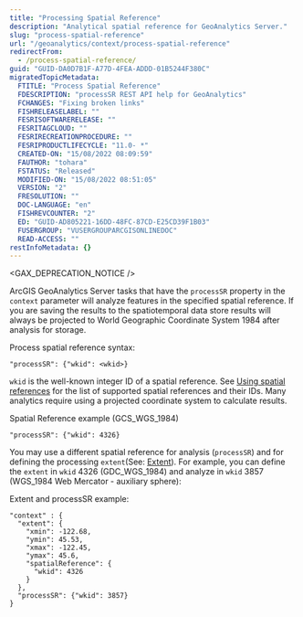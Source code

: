 ```yaml
---
title: "Processing Spatial Reference"
description: "Analytical spatial reference for GeoAnalytics Server."
slug: "process-spatial-reference"
url: "/geoanalytics/context/process-spatial-reference"
redirectFrom:
  - /process-spatial-reference/
guid: "GUID-DA0D7B1F-A77D-4FEA-ADDD-01B5244F380C"
migratedTopicMetadata:
  FTITLE: "Process Spatial Reference"
  FDESCRIPTION: "processSR REST API help for GeoAnalytics"
  FCHANGES: "Fixing broken links"
  FISHRELEASELABEL: ""
  FESRISOFTWARERELEASE: ""
  FESRITAGCLOUD: ""
  FESRIRECREATIONPROCEDURE: ""
  FESRIPRODUCTLIFECYCLE: "11.0- *"
  CREATED-ON: "15/08/2022 08:09:59"
  FAUTHOR: "tohara"
  FSTATUS: "Released"
  MODIFIED-ON: "15/08/2022 08:51:05"
  VERSION: "2"
  FRESOLUTION: ""
  DOC-LANGUAGE: "en"
  FISHREVCOUNTER: "2"
  ED: "GUID-AD805221-16DD-48FC-87CD-E25CD39F1B03"
  FUSERGROUP: "VUSERGROUPARCGISONLINEDOC"
  READ-ACCESS: ""
restInfoMetadata: {}
---
```


<GAX_DEPRECATION_NOTICE />

ArcGIS GeoAnalytics Server tasks that have the `processSR` property in the `context` parameter will analyze features in
the specified spatial reference. If you are saving the results to the spatiotemporal data store results will always be
projected to World Geographic Coordinate System 1984 after analysis for storage.

Process spatial reference syntax:

```other
"processSR": {"wkid": <wkid>}
```

`wkid` is the well-known integer ID of a spatial reference. See [Using spatial references](/using-spatial-references)
for the list of supported spatial references and their IDs. Many analytics require using a projected coordinate system
to calculate results.

Spatial Reference example (GCS_WGS_1984)

```other
"processSR": {"wkid": 4326}
```

You may use a different spatial reference for analysis (`processSR`) and for defining the processing
`extent`(See: [Extent](/extent-geoanalytics#GUID-A6307079-2DC9-421A-8912-A79E2172B11B)). For example, you can define the
`extent` in `wkid` 4326 (GDC_WGS_1984) and analyze in `wkid` 3857 (WGS_1984 Web Mercator - auxiliary sphere):

Extent and processSR example:

```other
"context" : {
  "extent": {
    "xmin": -122.68,
    "ymin": 45.53,
    "xmax": -122.45,
    "ymax": 45.6,
    "spatialReference": {
      "wkid": 4326
    }
  },
  "processSR": {"wkid": 3857}
}
```

 
